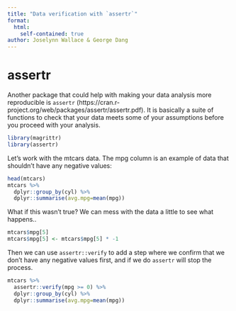 ```yaml
---
title: "Data verification with `assertr`"
format: 
  html:
    self-contained: true
author: Joselynn Wallace & George Dang
---
```


# assertr
Another package that could help with making your data analysis more reproducible is `assertr` (https://cran.r-project.org/web/packages/assertr/assertr.pdf). It is basically a suite of functions to check that your data meets some of your assumptions before you proceed with your analysis. 

```r
library(magrittr)
library(assertr)
```

Let's work with the mtcars data. The mpg column is an example of data that shouldn't have any negative values:
```r
head(mtcars)
mtcars %>%
  dplyr::group_by(cyl) %>%
  dplyr::summarise(avg.mpg=mean(mpg))
```

What if this wasn't true? We can mess with the data a little to see what happens..

```r
mtcars$mpg[5] 
mtcars$mpg[5] <- mtcars$mpg[5] * -1
```

Then we can use `assertr::verify` to add a step where we confirm that we don't have any negative values first, and if we do `assertr` will stop the process.
```r
mtcars %>%
  assertr::verify(mpg >= 0) %>%
  dplyr::group_by(cyl) %>%
  dplyr::summarise(avg.mpg=mean(mpg))
```

